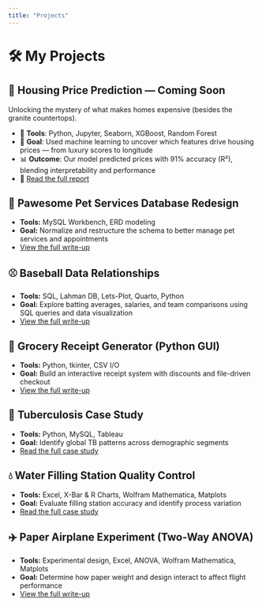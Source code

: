 ```yaml
---
title: "Projects"
---
```


# 🛠️ My Projects

## 🏡 Housing Price Prediction — Coming Soon

Unlocking the mystery of what makes homes expensive (besides the granite countertops).

- 🔧 **Tools**: Python, Jupyter, Seaborn, XGBoost, Random Forest
- 🎯 **Goal**: Used machine learning to uncover which features drive housing prices — from luxury scores to longitude
- 📊 **Outcome**: Our model predicted prices with 91% accuracy (R²), blending interpretability and performance
- 📄 [Read the full report](housing_case_study.qmd)

## 🐶 Pawesome Pet Services Database Redesign
- **Tools:** MySQL Workbench, ERD modeling  
- **Goal:** Normalize and restructure the schema to better manage pet services and appointments  
- [View the full write-up](pawesome-database-enhancement.qmd)

## ⚾ Baseball Data Relationships 
- **Tools:** SQL, Lahman DB, Lets-Plot, Quarto, Python  
- **Goal:** Explore batting averages, salaries, and team comparisons using SQL queries and data visualization  
- [View the full write-up](baseball-relationships-study.qmd)

## 🧾 Grocery Receipt Generator (Python GUI)
- **Tools:** Python, tkinter, CSV I/O  
- **Goal:** Build an interactive receipt system with discounts and file-driven checkout  
- [View the full write-up](receipt-generator-app.qmd)

## 🦠 Tuberculosis Case Study
- **Tools:** Python, MySQL, Tableau  
- **Goal:** Identify global TB patterns across demographic segments  
- [Read the full case study](tb-insights.qmd)

## 💧 Water Filling Station Quality Control
- **Tools:** Excel, X-Bar & R Charts, Wolfram Mathematica, Matplots  
- **Goal:** Evaluate filling station accuracy and identify process variation  
- [Read the full case study](water-filling-case.qmd)

## ✈️ Paper Airplane Experiment (Two-Way ANOVA)
- **Tools:** Experimental design, Excel, ANOVA, Wolfram Mathematica, Matplots  
- **Goal:** Determine how paper weight and design interact to affect flight performance  
- [View the full write-up](airplane-anova-study.qmd)

